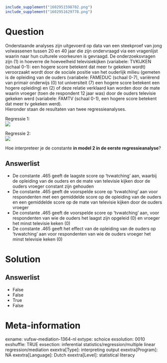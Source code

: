 ```r
include_supplement("1602951598702.png")
include_supplement("1602951629778.png")
```

Question
========
Onderstaande analyses zijn uitgevoerd op data van een steekproef van
jong volwassenen tussen 20 en 40 jaar die zijn ondervraagd via een
vragenlijst waarin naar hun culturele voorkeuren is gevraagd. De
onderzoeksvragen zijn (1) in hoeverre de hoeveelheid televisiekijken
(variabele: TVKIJKEN (schaal 0-1): een hogere score betekent dat meer tv
gekeken wordt) veroorzaakt wordt door de sociale positie van het
ouderlijk milieu (gemeten is de opleiding van de ouders (variabele:
FAMEDUC (schaal 0-7), variërend van primair onderwijs (0) tot
universiteit (7) een hogere score betekent een hogere opleiding) en (2)
of deze relatie verklaard kan worden door de mate waarin vroeger (toen
de respondent 12 jaar was) door de ouders televisie gekeken werd
(variabele: FAMTV (schaal 0-1), een hogere score betekent dat meer tv
gekeken werd).  
Hieronder staan de resultaten van twee regressieanalyses.  
  
Regressie 1:  
![](1602951598702.png)
  
Regressie 2:  
![](1602951629778.png)
  
Hoe interpreteer je de constante **in model 2 in de eerste
regressieanalyse**?

Answerlist
----------
* De constante .465 geeft de laagste score op ‘tvwatching’ aan, waarbij de
  opleiding van de ouders en de mate van televisie kijken door de ouders
  vroeger constant zijn gehouden
* De constante .465 geeft de voorspelde score op ‘tvwatching’ aan voor
  respondenten met een gemiddelde score op de opleiding van de ouders en
  een gemiddelde score op de mate van televisie kijken door de ouders
  vroeger
* De constante .465 geeft de voorspelde score op ‘tvwatching’ aan, voor
  respondenten van wie de ouders het laagst zijn opgeleid (0) en vroeger
  het minst televisie keken (0)
* De constante .465 geeft het effect van de opleiding van de ouders op
  ‘tvwatching’ aan voor respondenten van wie de ouders vroeger het minst
  televisie keken (0)

Solution
========










Answerlist
----------
* False
* False
* True
* False

Meta-information
================
exname: vufsw-mediation-1364-nl
extype: schoice
exsolution: 0010
exshuffle: TRUE
exsection: inferential statistics/regression/multiple linear regression/mediation
exextra[Type]: interpreting output
exextra[Program]: NA
exextra[Language]: Dutch
exextra[Level]: statistical literacy

